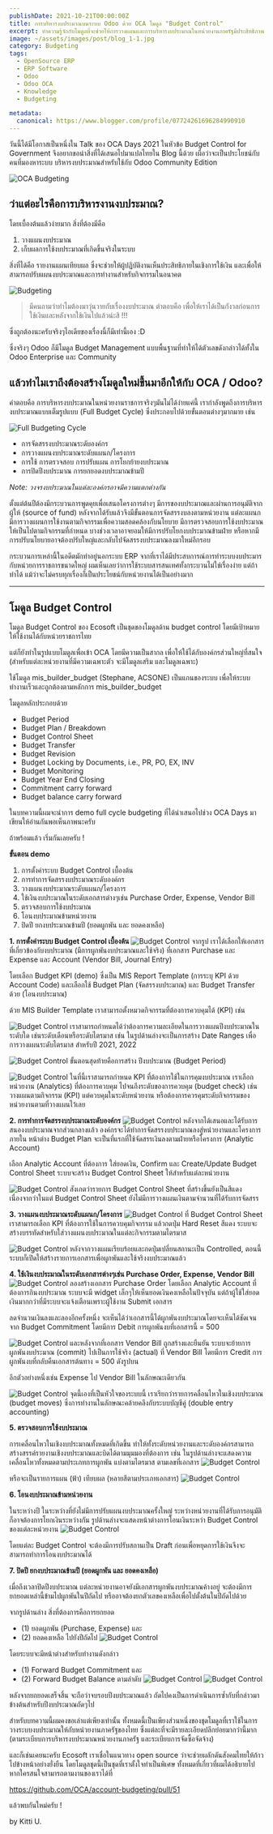```yaml
---
publishDate: 2021-10-21T00:00:00Z
title: การบริหารงบประมาณบนระบบ Odoo ด้วย OCA โมดูล "Budget Control"
excerpt: ทำความรู้จักกับโมดูลที่จะช่วยให้การวางแผนและการบริหารงบประมาณในหน่วยงานภาครัฐมีประสิทธิภาพมากยิ่งขึ้น!
image: ~/assets/images/post/blog_1-1.jpg
category: Budgeting
tags:
  - OpenSource ERP
  - ERP Software
  - Odoo
  - Odoo OCA
  - Knowledge
  - Budgeting

metadata:
  canonical: https://www.blogger.com/profile/07724261696284990910
---
```



วันนี้ได้มีโอกาสเป็นหนึ่งใน Talk ของ OCA Days 2021 ในหัวข้อ Budget Control for Government จึงอยากขอนำสิ่งที่ได้เสนอไปมาแปลไทยใน Blog นี้ด้วย เผื่อว่าจะเป็นประโยชน์กับคนที่มองหาระบบ บริหารงบประมาณสำหรับใช้กับ Odoo Community Edition

![OCA Budgeting](../../assets/images/post/blog_1-2.png)

## ว่าแต่อะไรคือการบริหารงานงบประมาณ?

โดยเบื้องต้นแล้วง่ายมาก สิ่งที่ต้องมีคือ

1. วางแผนงบประมาณ
2. เก็บผลการใช้งบประมาณที่เกิดขึ้นจริงในระบบ

สิ่งที่ได้คือ รายงานแผนเทียบผล ซึ่งจะช่วยให้ผู้ปฏิบัติงานเห็นประสิทธิภายในเชิงการใช้เงิน และเพื่อให้สามารถปรับแผนงบประมาณและการทำงานสำหรับกิจกรรมในอนาคต

![Budgeting](../../assets/images/post/blog_1-3.png)

> มีคนถามว่าทำไมต้องมาวุ่นวายกับเรื่องงบประมาณ ตำตอบคือ เพื่อให้เราได้เป็นกังวลก่อนการใช้เงินและหลังจากใช้เงินไปแล้วน่ะสิ !!!

ซึ่งถูกต้องนะครับจริงๆไอเดียของเรื่องนี้ก็มีเท่านี้เอง :D

ซึ่งจริงๆ Odoo ก็มีโมดูล Budget Management แบบพื้นฐานที่ทำให้ได้ตัวเลขดังกล่าวได้ทั้งใน Odoo Enterprise และ Community

## แล้วทำไมเราถึงต้องสร้างโมดูลใหม่ขึ้นมาอีกให้กับ OCA / Odoo?

คำตอบคือ การบริหารงบประมาณในหน่วยงานราชการจริงๆมันไม่ได้ง่ายแค่นี้ เรากำลังพูดถึงการบริหารงบประมาณแบบเต็มรูปแบบ (Full Budget Cycle) ซึ่งประกอบไปด้วยขั้นตอนต่างๆมากมาย เช่น

![Full Budgeting Cycle](../../assets/images/post/blog_1-4.png)

* การจัดสรรงบประมาณระดับองค์กร
* การวางแผนงบประมาณระดับแผนก/โครงการ
* การใช้ การตรวจสอบ การปรับแผน การโยกย้ายงบประมาณ
* การปิดปีงบประมาณ การยกยอดงบประมาณข้ามปี

*Note: วงจรงบประมาณในแต่ละองค์กรอาจมีความแตกต่างกัน*

ตั้งแต่ต้นปีต้องมีกระบวนการพูดคุยเพื่อเสนอโครงการต่างๆ มีการของบประมาณและผ่านการอนุมัติจากผู้ให้ (source of fund) หลังจากได้รับแล้วจึงมีขั้นตอนการจัดสรรงบลงตามหน่วยงาน แต่ละแผนก มีการวางแผนการใช้งานตามกิจกรรมเพื่อความสอดคล้องกับนโยบาย มีการตรวจสอบการใช้งบประมาณให้เป็นไปตามกิจกรรมที่กำหนด บางช่วงเวลาอาจยอมให้มีการปรับโยกงบประมาณข้ามฝ่าย หรือหากมีการปรับนโยบายอาจต้องปรับใหญ่และกลับไปจัดสรรงบประมาณลงมาใหม่อีกรอบ

กระบวนการเหล่านี้ในอดีตมักทำอยู่นอกระบบ ERP จากที่เราได้มีประสบการณ์การทำระบบงบประมารกับหน่วยการราชการขนาดใหญ่ ผมเห็นเลยว่าการใช้ระบบสารสนเทศทั้งกระบวนไม่ใช่เรื่องง่าย แต่ถ้าทำได้ แม้ว่าจะไม่ครบทุกเรื่องก็เป็นประโยชน์กับหน่วยงานได้เป็นอย่างมาก

---
## โมดูล Budget Control

โมดูล Budget Control ของ Ecosoft เป็นชุดของโมดูลด้าน budget control โดยมีเป้าหมายให้ใช้งานได้กับหน่วยราชการไทย

แต่ก็ยังทำในรูปแบบโมดูลเพื่อเข้า OCA โดยมีความเป็นสากล เพื่อให้ใช้ได้กับองค์กรส่วนใหญ่ที่สนใจ (สำหรับแต่ละหน่วยงานที่มีความเฉพาะตัว จะมีโมดูลเสริม และโมดูลเฉพาะ)

ใช้โมดูล mis_builder_budget (Stephane, ACSONE) เป็นแกนของระบบ เพื่อให้ระบบทำงานเร็วและถูกต้องตามหลักการ mis_builder_budget

โมดูลหลักประกอบด้วย

* Budget Period
* Budget Plan / Breakdown
* Budget Control Sheet
* Budget Transfer
* Budget Revision
* Budget Locking by Documents, i.e., PR, PO, EX, INV
* Budget Monitoring
* Budget Year End Closing
* Commitment carry forward
* Budget balance carry forward

ในบทความนี้ผมจะนำการ demo full cycle budgeting ที่ได้นำเสนอไปช่วง OCA Days มาเขียนให้อ่านกันพอเห็นภาพนะครับ

ถ้าพร้อมแล้ว เริ่มกันเลยครับ !

**ขั้นตอน demo**

1. การตั้งค่าระบบ Budget Control เบื้องต้น
2. การทำการจัดสรรงบประมาณระดับองค์กร
3. วางแผนงบประมาณระดับแผนก/โครงการ
4. ใช้เงินงบประมาณในระดับเอกสารต่างๆเช่น Purchase Order, Expense, Vendor Bill
5. ตรวจสอบการใช้งบประมาณ
6. โอนงบประมาณข้ามหน่วยงาน
7. ปิดปี ยกงบประมาณข้ามปี (ยอดผูกพัน และ ยอดคงเหลือ)

**1. การตั้งค่าระบบ Budget Control เบื้องต้น**
![Budget Control](../../assets/images/post/blog_1-5.png)
จากรูป เราได้เลือกให้เอกสารที่เกี่ยวข้องกับงบประมาณ (มีการผูกพันงบประมาณและใช้จริง) ที่เอกสาร Purchase และ Expense และ Account (Vendor Bill, Journal Entry)

โดยเลือก Budget KPI (demo) ซึ่งเป็น MIS Report Template (การระบุ KPI ด้วย Account Code) และเลือกใช้ Budget Plan (จัดสรรงบประมาณ) และ Budget Transfer ด้วย (โอนงบประมาณ)

ด้วย MIS Builder Template เราสามารถตั้งหมวดกิจกรรมที่ต้องการควบคุมได้ (KPI) เช่น

![Budget Control](../../assets/images/post/blog_1-6.png)
เราสามารถกำหนดได้ว่าต้องการความละเอียดในการวางแผนปีงบประมาณในระดับใด เช่นระดับเดือนหรือระดับไตรมาส เช่น ในรูปด้านล่างจะเป็นการสร้าง Date Ranges เพื่อการวางแผนระดับไตรมาส สำหรับปี 2021, 2022

![Budget Control](../../assets/images/post/blog_1-7.png)
ขั้นตอนสุดท้ายคือการสร้าง ปีงบประมาณ (Budget Period)

![Budget Control](../../assets/images/post/blog_1-8.png)
ในที่นี้เราสามารถกำหนด KPI ที่ต้องการใช้ในการคุมงบประมาณ เราเลือกหน่วยงาน (Analytics) ที่ต้องการควบคุม ไปจนถึงระดับของการควบคุม (budget check) เช่น วางแผนตามกิจกรรม (KPI) แต่ควบคุมในระดับหน่วยงาน หรือต้องการควรคุมระดับกิจกรรมของหน่วยงานตามที่วางแผนไว้เลย

**2. การทำการจัดสรรงบประมาณระดับองค์กร**
![Budget Control](../../assets/images/post/blog_1-9.png)
หลังจากได้เสนอและได้รับการสนองงบประมาณจากส่วนกลางแล้ว องค์กรจะได้ทำการจัดสรรงบประมาณลงสู่หน่วยงานและโครงการภายใน หน้าต่าง Budget Plan จะเป็นที่แรกที่ใช้จัดสรรเงินลงตามฝ่ายหรือโครงการ (Analytic Account)

เลือก Analytic Account ที่ต้องการ ใส่ยอดเงิน, Confirm และ Create/Update Budget Control Sheet ระบบจะสร้าง Budget Control Sheet ให้สำหรับแต่ละหน่วยงาน

![Budget Control](../../assets/images/post/blog_1-10.png)
สังเกตว่ารายการ Budget Control Sheet ที่สร้างขึ้นยังเป็นสีแดงเนื่องจากว่าในแต่ Budget Control Sheet ยังไม่มีการวางแผนเงินตามจำนวนที่ได้รับการจัดสรร

**3. วางแผนงบประมาณระดับแผนก/โครงการ**
![Budget Control](../../assets/images/post/blog_1-11.png)
ที่ Budget Control Sheet เราสามารถเลือก KPI ที่ต้องการใช้ในการควบคุมกิจกรรม แล้วกดปุ่ม Hard Reset สีแดง ระบบจะสร้างบรรทัดสำหรับใส่วางแผนงบประมาณในแต่ละกิจกรรมตามไตรมาส

![Budget Control](../../assets/images/post/blog_1-12.png)
หลังจากวางแผนเรียบร้อยและกดปุ่มเปลี่ยนสถานะเป็น Controlled, ตอนนี้ระบบก็เปิดให้สร้างรายการเอกสารเพื่อผูกพันและใช้จริงงบประมาณแล้ว

**4. ใช้เงินงบประมาณในระดับเอกสารต่างๆเช่น Purchase Order, Expense, Vendor Bill**
![Budget Control](../../assets/images/post/blog_1-13.png)
ลองสร้างเอกสาร Purchase Order โดยเลือก Analytic Account ที่ต้องการกินงบประมาณ ระบบจะมี widget เล็กๆให้เห็นยอดเงินคงเหลือในปัจจุบัน แต่ถ้าผู้ใช้ใส่ยอดเงินมากกว่าที่มีระบบจะแจ้งเตือนเพราะผู้ใช้งาน Submit เอกสาร

ลดจำนวนเงินลงและลองอีกครั้งหนึ่ง จะเห็นได้ว่าเอกสารนี้ได้ผูกพันงบประมาณโดยจะเห็นได้ชัดเจนจาก Budget Commitment โดยมีการ Debit การผูกพันงบที่เอกสารนี้ = 500

![Budget Control](../../assets/images/post/blog_1-14.png)
และหลังจากที่เอกสาร Vendor Bill ถูกสร้างและยืนยัน ระบบจะย้ายการผูกพันงบประมาณ (commit) ไปเป็นการใช้จริง (actual) ที่ Vendor Bill โดยมีการ Credit การผูกพันงบที่กลับคืนเอกสารต้นทาง = 500 ดังรูปบน

อีกตัวอย่างหนึ่งเช่น Expense ไป Vendor Bill ในลักษณะเดียวกัน

![Budget Control](../../assets/images/post/blog_1-15.png)
จุดนี้เองที่เป็นหัวใจของระบบนี้ เราเรียกว่ารายการคลื่อนไหวในเชิงงบประมาณ (budget moves) ซึ่งการทำงานในลักษณะคล้ายคลึงกับระบบบัญชีคู่ (double entry accounting)

**5. ตรวจสอบการใช้งบประมาณ**

การเคลื่อนไหวในเชิงงบประมาณทั้งหมดที่เกิดขึ้น ทำให้ทั้งระดับหน่วยงานและระดับองค์กรสามารถสร้างสรรค์รายงานเชิงงบประมาณและบิดได้ตามมุมมองที่ต้องการ เช่น ในรูปด้านล่างจะแสดงความเคลื่อนไหวทั้งหมดตามประเภทการผูกพัน แบ่งตามไตรมาส ตามเลขที่เอกสาร
![Budget Control](../../assets/images/post/blog_1-16.png)

หรือจะเป็นรายการแผน (ฟ้า) เทียบผล (หลายสีตามประเภทเอกสาร)
![Budget Control](../../assets/images/post/blog_1-17.png)

**6. โอนงบประมาณข้ามหน่วยงาน**

ในระหว่างปี ในระหว่างที่ยังไม่มีการปรับแผนงบประมาณครั้งใหญ่ ระหว่างหน่วยงานที่ได้รับการอนุมัติก็อาจต้องการโยกเงินระหว่างกัน รูปด้านล่างจะแสดงหน้าต่างการโอนเงินระหว่า Budget Control ของแต่ละหน่วยงาน
![Budget Control](../../assets/images/post/blog_1-18.png)

โดยแต่ละ Budget Control จะต้องมีการปรับสถานเป็น Draft ก่อนเพื่อหยุดการใช้เงินจึงจะสามารถทำการโอนงบประมาณได้

**7. ปิดปี ยกงบประมาณข้ามปี (ยอดผูกพัน และ ยอดคงเหลือ)**

เมื่อถึงเวลาปิดปีงบประมาณ แต่ละหน่วยงานอาจยังมีเอกสารผูกพันงบประมาณค้างอยู่ จะต้องมีการยกยอดเหล่านี้ข้ามไปผูกพันในปีถัดไป หรืออาจต้องยกตัวเลขคงเหลือเพื่อไปตั้งต้นในปีถัดไปด้วย

จากรูปด้านล่าง สิ่งที่ต้องการคือการยกยอด 
* (1) ยอดผูกพัน (Purchase, Expense) และ 
* (2) ยอดคงเหลือ ไปยังปีถัดไป
![Budget Control](../../assets/images/post/blog_1-19.png)

โดยระบบจะมีหน้าต่างสำหรับทำงานดังกล่าว 
* (1) Forward Budget Commitment และ 
* (2) Forward Budget Balance ตามลำดับ
![Budget Control](../../assets/images/post/blog_1-20.png)
![Budget Control](../../assets/images/post/blog_1-21.png)

หลังจากยกยอดเสร็จสิ้น จะถือว่าจบรอบปีงบประมาณแล้ว ถัดไปคงเป็นการดำเนินการซ้ำกับที่กล่าวมาข้างต้นสำหรับปีงบประมาณถัดๆไป

สำหรับบทความนี้ผมคงขอเล่าแต่เพียงเท่านั้น ทั้งหมดนี้เป็นเพียงส่วนหนึ่งของชุดโมดูลที่เราใช้ในการวางระบบงบประมาณให้กับหน่วยงานภาครัฐของไทย ซึ่งแต่ละที่จะมีรายละเอียดปลีกย่อยมากว่านี้มาก (ตามระเบียบการบริหารงบประมาณหน่วยงานภาครัฐ และระเบียบการจัดซื้อจัดจ้าง)

และก็เช่นเคยนะครับ Ecosoft เราเชื่อในแนวทาง open source ว่าจะช่วยผลักดันสังคมไทยให้ก้าวไปข้างหน้าอย่างยั่งยืน โดยโมดูลชุดนี้เป็นชุดที่เราตั้งใจทำเป็นพิเศษ ทั้งหมดที่เกี่ยวที่ผมได้อธิบายไป หากใครสนใจสามารถตามงานของเราได้ที่

https://github.com/OCA/account-budgeting/pull/51

แล้วพบกันใหม่ครับ !

by Kitti U.

